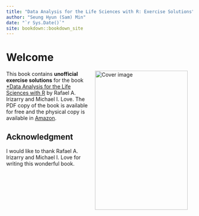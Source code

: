 ```yaml
--- 
title: "Data Analysis for the Life Sciences with R: Exercise Solutions"
author: "Seung Hyun (Sam) Min"
date: "`r Sys.Date()`"
site: bookdown::bookdown_site
---
```


# Welcome {-}

<img src="./img/book_cover.jpg" width="250" height="375" alt="Cover image" align="right" style="margin: 0 1em 0 1em"/>

This book contains **unofficial exercise solutions** for the book [*Data Analysis for the Life Sciences with R](https://leanpub.com/dataanalysisforthelifesciences) by Rafael A. Irizarry and Michael I. Love. The PDF copy of the book is available for free and the physical copy is available in [Amazon](https://www.amazon.com/Data-Analysis-Life-Sciences-R/dp/1498775675/ref=sr_1_2?dchild=1&keywords=Data+Analysis+for+the+Life+Sciences&qid=1607484629&sr=8-2).

## Acknowledgment {-}
I would like to thank Rafael A. Irizarry and Michael I. Love for writing this wonderful book. 